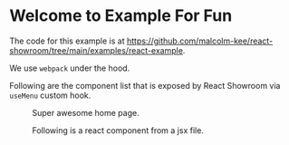 
# Welcome to Example For Fun

The code for this example is at https://github.com/malcolm-kee/react-showroom/tree/main/examples/react-example.

We use `webpack` under the hood.

Following are the component list that is exposed by React Showroom via `useMenu` custom hook.

<Menu />

Super awesome home page.

Following is a react component from a jsx file.

<Example />
